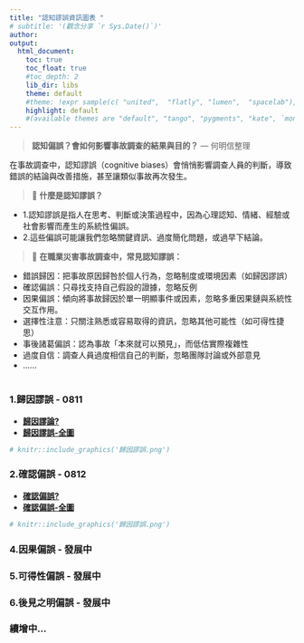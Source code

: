 ```yaml
---
title: "認知謬誤資訊圖表 "
# subtitle: '(觀念分享 `r Sys.Date()`)'
author: 
output: 
  html_document:
    toc: true
    toc_float: true
    #toc_depth: 2
    lib_dir: libs
    theme: default
    #theme: !expr sample(c( "united",  "flatly", "lumen",  "spacelab"), 1)
    highlight: default
    #(available themes are "default", "tango", "pygments", "kate", `monochrome`, `espresso`, `zenburn`, `haddock`, `breezedark`, `textmate`, `arrow`, or `rstudio`).
---
```

> **認知偏誤？會如何影響事故調查的結果與目的？**
--- 何明信整理

在事故調查中，認知謬誤（cognitive biases）會悄悄影響調查人員的判斷，導致錯誤的結論與改善措施，甚至讓類似事故再次發生。

> 🧠 **什麼是認知謬誤？**

- 1.認知謬誤是指人在思考、判斷或決策過程中，因為心理認知、情緒、經驗或社會影響而產生的系統性偏誤。
- 2.這些偏誤可能讓我們忽略關鍵資訊、過度簡化問題，或過早下結論。

> 🚧 **在職業災害事故調查中，常見認知謬誤：**

- 錯誤歸因：把事故原因歸咎於個人行為，忽略制度或環境因素（如歸因謬誤）
- 確認偏誤：只尋找支持自己假設的證據，忽略反例
- 因果偏誤：傾向將事故歸因於單一明顯事件或因素，忽略多重因果鏈與系統性交互作用。
- 選擇性注意：只關注熟悉或容易取得的資訊，忽略其他可能性（如可得性捷思）
- 事後諸葛偏誤：認為事故「本來就可以預見」，而低估實際複雜性
- 過度自信：調查人員過度相信自己的判斷，忽略團隊討論或外部意見
- ......


# {.tabset .tabset-fade .tabset-pills}

### **1.歸因謬誤** - 0811  
- **[歸因謬論? ](歸因謬誤.pdf)**
- **[歸因謬誤-全圖](歸因謬誤.html)**
```r
# knitr::include_graphics('歸因謬誤.png')
```

### **2.確認偏誤** - 0812
- **[確認偏誤? ](確認偏誤.pdf)**
- **[確認偏誤-全圖](確認謬誤.html)**
```r
# knitr::include_graphics('歸因謬誤.png')
```

### **4.因果偏誤** - 發展中

### **5.可得性偏誤** - 發展中

### **6.後見之明偏誤** - 發展中

### 續增中...